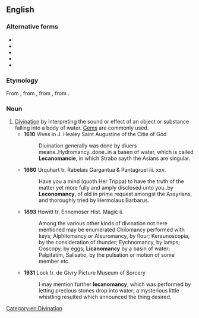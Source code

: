 ==English==

===Alternative forms===
* {{l|en|lecanomancie}}
* {{l|en|lecaunomancy}}
* {{l|en|leconomancy}}
* {{l|en|leucanomancy}}
* {{l|en|licanomancy}}

===Etymology===
From {{etyl|NL.|en}} {{m|la|lecanomantia}}, from {{etyl|LL.|en}} {{m|la|lecanomantia}}, from {{etyl|grc|en}} {{m|grc|λεκανομαντεία}}, from {{etyl|grc|en}} {{m|grc|λεκάνη||dish, pan}}.

===Noun===
{{en-noun|-}}

# [[divination|Divination]] by interpreting the sound or effect of an object or substance falling into a body of water. [[gem|Gem]]s are commonly used.
#* '''1610''' Vives in J. Healey Saint Augustine of the Citie of God
#*: Diuination generally was done by diuers means..Hydromancy..done..in a basen of water, which is called '''Lecanomancie''', in which Strabo sayth the Asians are singular.
#* '''1660''' Urquhart tr. Rabelais Gargantua & Pantagruel iii. xxv.
#*: Have you a mind (quoth Her Trippa) to have the truth of the matter yet more fully and amply disclosed unto you..by '''Leconomancy''', of old in prime request amongst the Assyrians, and thoroughly tried by Hermolaus Barbarus.
#* '''1893''' Howitt tr. Ennemoser Hist. Magic ii.
#*: Among the various other kinds of divination not here mentioned may be enumerated Chilomancy performed with keys; Alphitomancy or Aleuromancy, by flour; Keraunoscopia, by the consideration of thunder; Eychnomancy, by lamps; Ooscopy, by eggs; '''Licanomancy''' by a basin of water; Palpitatim, Salisatio, by the pulsation or motion of some member etc.
#* '''1931''' Lock tr. de Givry Picture Museum of Sorcery
#*: I may mention further '''lecanomancy''', which was performed by letting precious stones drop into water; a mysterious little whistling resulted which announced the thing desired.

[[Category:en:Divination]]